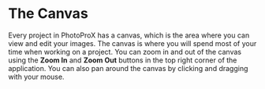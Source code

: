 # The Canvas

Every project in PhotoProX has a canvas, which is the area where you can view and edit your images. The canvas is where you will spend most of your time when working on a project. You can zoom in and out of the canvas using the **Zoom In** and **Zoom Out** buttons in the top right corner of the application. You can also pan around the canvas by clicking and dragging with your mouse.
